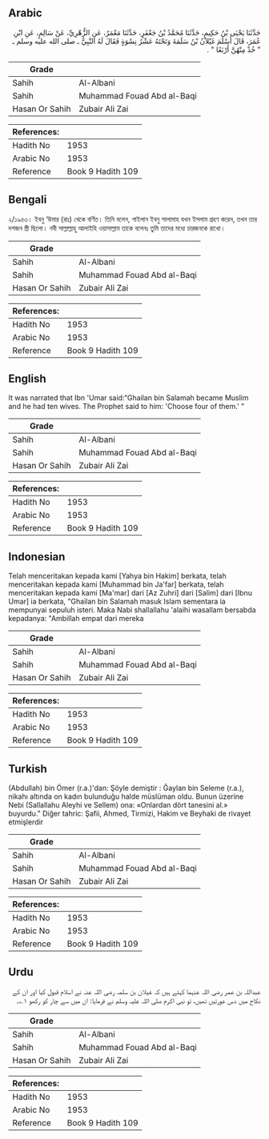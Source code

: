 ## Arabic


<div dir="rtl" lang="ar" style={{fontSize:'larger',backgroundColor:'#f8f9fa',padding:20}}>
حَدَّثَنَا يَحْيَى بْنُ حَكِيمٍ، حَدَّثَنَا مُحَمَّدُ بْنُ جَعْفَرٍ، حَدَّثَنَا مَعْمَرٌ، عَنِ الزُّهْرِيِّ، عَنْ سَالِمٍ، عَنِ ابْنِ عُمَرَ، قَالَ أَسْلَمَ غَيْلاَنُ بْنُ سَلَمَةَ وَتَحْتَهُ عَشْرُ نِسْوَةٍ فَقَالَ لَهُ النَّبِيُّ ـ صلى الله عليه وسلم ـ ‏ "‏ خُذْ مِنْهُنَّ أَرْبَعًا ‏"‏ ‏.‏
</div>
<div style={{backgroundColor:'#f8f9fa',padding:20, marginBottom: 10}}><table> <thead> <tr> <th>Grade</th> <th></th> </tr> </thead> <tbody> <tr><td>Sahih</td><td>Al-Albani</td></tr><tr><td>Sahih</td><td>Muhammad Fouad Abd al-Baqi</td></tr><tr><td>Hasan Or Sahih</td><td>Zubair Ali Zai</td></tr></tbody></table><table> <thead> <tr> <th>References:</th> <th></th> </tr> </thead> <tbody><tr><td>Hadith No</td><td>1953</td></tr><tr><td>Arabic No</td><td>1953</td></tr><tr><td>Reference</td><td>Book 9 Hadith 109</td></tr></tbody></table></div>

## Bengali


<div dir="ltr" lang="bn" style={{fontSize:'larger',backgroundColor:'#f8f9fa',padding:20}}>
২/১৯৫৩। ইবনু ‘উমার (রাঃ) থেকে বর্ণিত। তিনি বলেন, গাইলান ইবনু সালামাহ যখন ইসলাম গ্রহণ করেন, তখন তার দশজন স্ত্রী ছিলো। নবী সাল্লাল্লাহু আলাইহি ওয়াসাল্লাম তাকে বলেনঃ তুমি তাদের মধ্যে চারজনকে রাখো।
</div>
<div style={{backgroundColor:'#f8f9fa',padding:20, marginBottom: 10}}><table> <thead> <tr> <th>Grade</th> <th></th> </tr> </thead> <tbody> <tr><td>Sahih</td><td>Al-Albani</td></tr><tr><td>Sahih</td><td>Muhammad Fouad Abd al-Baqi</td></tr><tr><td>Hasan Or Sahih</td><td>Zubair Ali Zai</td></tr></tbody></table><table> <thead> <tr> <th>References:</th> <th></th> </tr> </thead> <tbody><tr><td>Hadith No</td><td>1953</td></tr><tr><td>Arabic No</td><td>1953</td></tr><tr><td>Reference</td><td>Book 9 Hadith 109</td></tr></tbody></table></div>

## English


<div dir="ltr" lang="en" style={{fontSize:'larger',backgroundColor:'#f8f9fa',padding:20}}>
It was narrated that Ibn 'Umar said:“Ghailan bin Salamah became Muslim and he had ten wives. The Prophet said to him: 'Choose four of them.' ”
</div>
<div style={{backgroundColor:'#f8f9fa',padding:20, marginBottom: 10}}><table> <thead> <tr> <th>Grade</th> <th></th> </tr> </thead> <tbody> <tr><td>Sahih</td><td>Al-Albani</td></tr><tr><td>Sahih</td><td>Muhammad Fouad Abd al-Baqi</td></tr><tr><td>Hasan Or Sahih</td><td>Zubair Ali Zai</td></tr></tbody></table><table> <thead> <tr> <th>References:</th> <th></th> </tr> </thead> <tbody><tr><td>Hadith No</td><td>1953</td></tr><tr><td>Arabic No</td><td>1953</td></tr><tr><td>Reference</td><td>Book 9 Hadith 109</td></tr></tbody></table></div>

## Indonesian


<div dir="ltr" lang="id" style={{fontSize:'larger',backgroundColor:'#f8f9fa',padding:20}}>
Telah menceritakan kepada kami [Yahya bin Hakim] berkata, telah menceritakan kepada kami [Muhammad bin Ja'far] berkata, telah menceritakan kepada kami [Ma'mar] dari [Az Zuhri] dari [Salim] dari [Ibnu Umar] ia berkata, "Ghailan bin Salamah masuk Islam sementara ia mempunyai sepuluh isteri. Maka Nabi shallallahu 'alaihi wasallam bersabda kepadanya: "Ambillah empat dari mereka
</div>
<div style={{backgroundColor:'#f8f9fa',padding:20, marginBottom: 10}}><table> <thead> <tr> <th>Grade</th> <th></th> </tr> </thead> <tbody> <tr><td>Sahih</td><td>Al-Albani</td></tr><tr><td>Sahih</td><td>Muhammad Fouad Abd al-Baqi</td></tr><tr><td>Hasan Or Sahih</td><td>Zubair Ali Zai</td></tr></tbody></table><table> <thead> <tr> <th>References:</th> <th></th> </tr> </thead> <tbody><tr><td>Hadith No</td><td>1953</td></tr><tr><td>Arabic No</td><td>1953</td></tr><tr><td>Reference</td><td>Book 9 Hadith 109</td></tr></tbody></table></div>

## Turkish


<div dir="ltr" lang="tr" style={{fontSize:'larger',backgroundColor:'#f8f9fa',padding:20}}>
(Abdullah) bin Ömer (r.a.)'dan: Şöyle demiştir : Ğaylan bin Seleme (r.a.), nikahı altında on kadın bulunduğu halde müslüman oldu. Bunun üzerine Nebi (Sallallahu Aleyhi ve Sellem) ona: «Onlardan dört tanesini al.» buyurdu." Diğer tahric: Şafii, Ahmed, Tirmizi, Hakim ve Beyhaki de rivayet etmişlerdir
</div>
<div style={{backgroundColor:'#f8f9fa',padding:20, marginBottom: 10}}><table> <thead> <tr> <th>Grade</th> <th></th> </tr> </thead> <tbody> <tr><td>Sahih</td><td>Al-Albani</td></tr><tr><td>Sahih</td><td>Muhammad Fouad Abd al-Baqi</td></tr><tr><td>Hasan Or Sahih</td><td>Zubair Ali Zai</td></tr></tbody></table><table> <thead> <tr> <th>References:</th> <th></th> </tr> </thead> <tbody><tr><td>Hadith No</td><td>1953</td></tr><tr><td>Arabic No</td><td>1953</td></tr><tr><td>Reference</td><td>Book 9 Hadith 109</td></tr></tbody></table></div>

## Urdu


<div dir="rtl" lang="ur" style={{fontSize:'larger',backgroundColor:'#f8f9fa',padding:20}}>
عبداللہ بن عمر رضی اللہ عنہما کہتے ہیں کہ غیلان بن سلمہ رضی اللہ عنہ نے اسلام قبول کیا اور ان کے نکاح میں دس عورتیں تھیں، تو نبی اکرم صلی اللہ علیہ وسلم نے فرمایا: ان میں سے چار کو رکھو ۱؎۔
</div>
<div style={{backgroundColor:'#f8f9fa',padding:20, marginBottom: 10}}><table> <thead> <tr> <th>Grade</th> <th></th> </tr> </thead> <tbody> <tr><td>Sahih</td><td>Al-Albani</td></tr><tr><td>Sahih</td><td>Muhammad Fouad Abd al-Baqi</td></tr><tr><td>Hasan Or Sahih</td><td>Zubair Ali Zai</td></tr></tbody></table><table> <thead> <tr> <th>References:</th> <th></th> </tr> </thead> <tbody><tr><td>Hadith No</td><td>1953</td></tr><tr><td>Arabic No</td><td>1953</td></tr><tr><td>Reference</td><td>Book 9 Hadith 109</td></tr></tbody></table></div>
